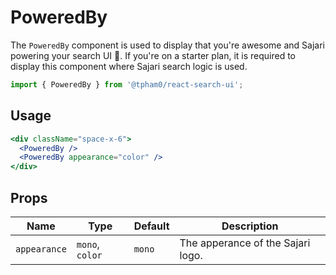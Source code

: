 
<SEO
  title="PoweredBy"
  scope="Components"
  description="The PoweredBy component is used to display that you're awesome and Sajari powering your search UI 💪"
/>

# PoweredBy

The `PoweredBy` component is used to display that you're awesome and Sajari powering your search UI 💪. If you're on a starter plan, it is required to display this component where Sajari search logic is used.

```js
import { PoweredBy } from '@tpham0/react-search-ui';
```

## Usage

```jsx
<div className="space-x-6">
  <PoweredBy />
  <PoweredBy appearance="color" />
</div>
```

## Props

| Name         | Type            | Default | Description                       |
| ------------ | --------------- | ------- | --------------------------------- |
| `appearance` | `mono`, `color` | `mono`  | The apperance of the Sajari logo. |
